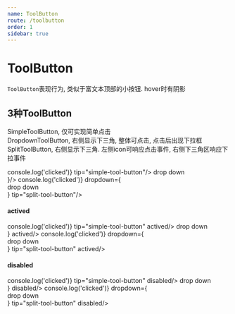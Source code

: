 ```yaml
---
name: ToolButton
route: /toolbutton
order: 1
sidebar: true
---
```



# ToolButton
`ToolButton`表现行为, 类似于富文本顶部的小按钮. hover时有阴影
## 3种ToolButton
>
SimpleToolButton, 仅可实现简单点击<br/>
DropdownToolButton, 右侧显示下三角, 整体可点击, 点击后出现下拉框<br/>
SplitToolButton, 右侧显示下三角. 左侧icon可响应点击事件, 右侧下三角区响应下拉事件

<div style={{display:'flex'}}>
  <SimpleToolButton icon={"B"} onClick={()=>console.log('clicked')} tip="simple-tool-button"/>
  <DropdownToolButton icon={"D"}  tip="dropdown-tool-button" dropdown={<div>drop down</div>}/>
  <SplitToolButton icon={'S'} onClick={()=>console.log('clicked')} dropdown={<div>drop down</div>} tip="split-tool-button"/>
</div>
<br/>
<h4>actived</h4>
<div style={{display:'flex'}}>
  <SimpleToolButton icon={"B"} onClick={()=>console.log('clicked')} tip="simple-tool-button" actived/>
  <DropdownToolButton icon={"D"}  tip="dropdown-tool-button" dropdown={<div>drop down</div>} actived/>
  <SplitToolButton icon={'S'} onClick={()=>console.log('clicked')} dropdown={<div>drop down</div>} tip="split-tool-button" actived/>
</div>
<br/>
<h4>disabled</h4>
<div style={{display:'flex'}}>
  <SimpleToolButton icon={"B"} onClick={()=>console.log('clicked')} tip="simple-tool-button" disabled/>
  <DropdownToolButton icon={"D"}  tip="dropdown-tool-button" dropdown={<div>drop down</div>} disabled/>
  <SplitToolButton icon={'S'} onClick={()=>console.log('clicked')} dropdown={<div>drop down</div>} tip="split-tool-button" disabled/>
</div>

